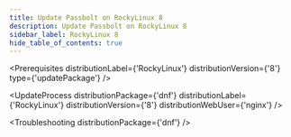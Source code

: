 ```yaml
---
title: Update Passbolt on RockyLinux 8
description: Update Passbolt on RockyLinux 8
sidebar_label: RockyLinux 8
hide_table_of_contents: true
---
```



<Prerequisites
  distributionLabel={'RockyLinux'}
  distributionVersion={'8'}
  type={'updatePackage'}
/>

<UpdateProcess 
  distributionPackage={'dnf'}
  distributionLabel={'RockyLinux'}
  distributionVersion={'8'} 
  distributionWebUser={'nginx'}
/>

<Troubleshooting distributionPackage={'dnf'} />

<InCaseOfIssues />
